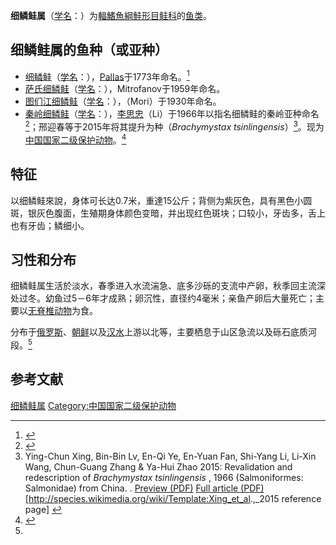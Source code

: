 {{Automatic taxobox
| name = 细鳞鲑属
| image = Brachymystax lenokBMNHM.jpg
| image_width = 250px
| image_caption = 
| fossil_range = {{Geological range|中新世|全新世}}
| taxon = Brachymystax
| authority = [[Albert_Günther|Günther]], 1866<ref>{{ITIS |id=623307 |taxon=''Brachymystax''}}</ref>
}}

'''细鳞鲑属'''（[[学名|学名]]：{{lang|la|''Brachymystax''}}）为[[輻鰭魚綱|輻鰭魚綱]][[鮭形目|鮭形目]][[鲑科|鲑科]]的[[鱼类|鱼类]]。

==细鳞鲑属的鱼种（或亚种）==
*[[细鳞鲑|细鳞鲑]]（[[学名|学名]]：{{lang|la|''Brachymystax lenok''}}），[[彼得·西蒙·帕拉斯|Pallas]]于1773年命名。<ref name='id5389'>{{cite web| url =http://www.bioinfo.cn/db05/BjdwSpecies.php?action=view&id=5389| title =细鳞鲑| work =《中国动物物种编目数据库》| publisher =中国科学院微生物研究所| author =中国科学院动物研究所| accessdate =2009-04-11| deadurl =yes| archiveurl =https://web.archive.org/web/20160305055707/http://www.bioinfo.cn/db05/BjdwSpecies.php?action=view&id=5389| archivedate =2016-03-05}}</ref>
*[[萨氏细鳞鲑|萨氏细鳞鲑]]（[[学名|学名]]：{{lang|la|''Brachymystax savinovi''}}），Mitrofanov于1959年命名。
*[[图们江细鳞鲑|图们江细鳞鲑]]（[[学名|学名]]：{{lang|la|''Brachymystax tumensis''}}），{{le|森为三|Tamezo Mori}}（Mori）于1930年命名。
*[[秦岭细鳞鲑|秦岭细鳞鲑]]（[[学名|学名]]：{{lang|la|''Brachymystax tsinlingensis''}}），[[李思忠_(魚類學家)|李思忠]]（Li）于1966年以指名细鳞鲑的秦岭亚种命名<ref name='id5391'>{{cite web| url =http://www.bioinfo.cn/db05/BjdwSpecies.php?action=view&id=5391| title =秦岭细鳞鲑| work =《中国动物物种编目数据库》| publisher =中国科学院微生物研究所| author =中国科学院动物研究所| accessdate =2009-04-11| deadurl =yes| archiveurl =https://web.archive.org/web/20140201114823/http://www.bioinfo.cn/db05/BjdwSpecies.php?action=view&id=5391| archivedate =2014-02-01}}</ref>；邢迎春等于2015年将其提升为种（''Brachymystax tsinlingensis''）<ref>Ying-Chun Xing, Bin-Bin Lv, En-Qi Ye, En-Yuan Fan, Shi-Yang Li, Li-Xin Wang, Chun-Guang Zhang & Ya-Hui Zhao 2015: Revalidation and redescription of ''Brachymystax tsinlingensis'' {{aut|Li}}, 1966 (Salmoniformes: Salmonidae) from China. {{zootaxa|2015|3962|1|191|205|12}}. [http://www.mapress.com/zootaxa/2015/f/z03962p205f.pdf Preview (PDF)] {{Wayback|url=http://www.mapress.com/zootaxa/2015/f/z03962p205f.pdf |date=20160305015247 }} [http://www.mapress.com/zootaxa/2015/f/zt03962p205.pdf Full article (PDF)] {{Wayback|url=http://www.mapress.com/zootaxa/2015/f/zt03962p205.pdf |date=20150622174449 }} [http://species.wikimedia.org/wiki/Template:Xing_et_al.,_2015 reference page] {{Wayback|url=http://species.wikimedia.org/wiki/Template:Xing_et_al.,_2015 |date=20160919224051 }}</ref>。现为[[中国国家重点保护野生动物名录|中国国家二级保护动物]]。<ref>{{cite web | language = zh-cn | publisher = 宝鸡新闻网 | title = 秦岭细鳞鲑人工孵化首次取得成功 | url = http://www.baojinews.com/_info/content_163921.htm | date = 2010-05-27 | accessdate = 2011-02-23 | deadurl = yes | archiveurl = https://web.archive.org/web/20140201114548/http://www.baojinews.com/_info/content_163921.htm | archivedate = 2014-02-01 }}</ref>

==特征==
以细鳞鲑來說，身体可长达0.7米，重達15公斤；背侧为紫灰色，具有黑色小圆斑，银灰色腹面，生殖期身体颜色变暗，并出现红色斑块；口较小，牙齿多，舌上也有牙齿；鳞细小。

==习性和分布==
细鳞鲑属生活於淡水，春季进入水流湍急、底多沙砾的支流中产卵，秋季回主流深处过冬。幼鱼过5－6年才成熟；卵沉性，直径约4毫米；亲鱼产卵后大量死亡；主要以[[无脊椎动物|无脊椎动物]]为食。

分布于[[俄罗斯|俄罗斯]]、[[朝鲜|朝鲜]]以及[[汉水|汉水]]上游以北等，主要栖息于山区急流以及砾石底质河段。<ref name='id5389'/>

==参考文献==
{{Wikispecies|Brachymystax}}
{{reflist}}
{{salmon}}
{{Taxonbar|from=Q14784455}}
[[Category:细鳞鲑属|]]
[[Category:中国国家二级保护动物|Category:中国国家二级保护动物]]